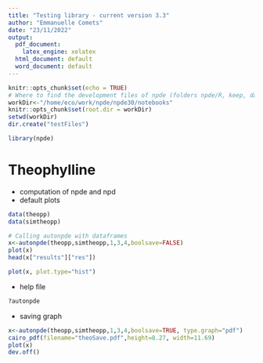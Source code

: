 ```yaml
---
title: "Testing library - current version 3.3"
author: "Emmanuelle Comets"
date: "23/11/2022"
output:
  pdf_document:
    latex_engine: xelatex
  html_document: default
  word_document: default
---
```


```r
knitr::opts_chunk$set(echo = TRUE)
# Where to find the development files of npde (folders npde/R, keep, data)
workDir<-"/home/eco/work/npde/npde30/notebooks"
knitr::opts_chunk$set(root.dir = workDir)
setwd(workDir)
dir.create("testFiles")

library(npde)
```

# Theophylline

- computation of npde and npd
- default plots

```r
data(theopp)
data(simtheopp)

# Calling autonpde with dataframes
x<-autonpde(theopp,simtheopp,1,3,4,boolsave=FALSE)
plot(x)
head(x["results"]["res"])

plot(x, plot.type="hist")
```

- help file


```r
?autonpde

```

- saving graph

```r
x<-autonpde(theopp,simtheopp,1,3,4,boolsave=TRUE, type.graph="pdf")
cairo_pdf(filename="theoSave.pdf",height=8.27, width=11.69)
plot(x)
dev.off()
```
